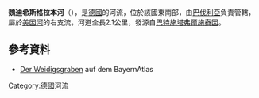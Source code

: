 {{No footnotes|time=2020-12-09T20:35:06+00:00}}
{{Coord|50.114460|N|10.967334|E|display=title}}

'''魏迪希斯格拉本河'''（{{lang-de|Weidigsgraben}}），是[[德國|德國]]的河流，位於該國東南部，由[[巴伐利亞|巴伐利亞]]負責管轄，屬於[[美因河|美因河]]的右支流，河道全長2.1公里，發源自[[巴特施塔弗爾施泰因|巴特施塔弗爾施泰因]]。

==參考資料==
* [https://geoportal.bayern.de/bayernatlas/?zoom=10&lang=de&topic=ba&bgLayer=tk&catalogNodes=11,122&E=4425221.81&N=5554535.50 Der Weidigsgraben] auf dem BayernAtlas

{{Germany-geo-stub}}
[[Category:德國河流|Category:德國河流]]